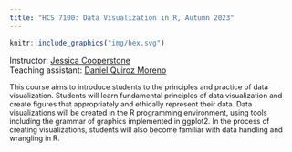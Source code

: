 ```yaml
---
title: "HCS 7100: Data Visualization in R, Autumn 2023"
---
```


::: grid
::: g-col-5
```r
knitr::include_graphics("img/hex.svg")
```
:::

::: g-col-5
Instructor: [Jessica Cooperstone](https://www.cooperstonelab.com/) <br> Teaching assistant: [Daniel Quiroz Moreno](https://github.com/DanielQuiroz97)

:::{style="font-size: 90%;"}
This course aims to introduce students to the principles and practice of data visualization. Students will learn fundamental principles of data visualization and create figures that appropriately and ethically represent their data. Data visualizations will be created in the R programming environment, using tools including the grammar of graphics implemented in ggplot2. In the process of creating visualizations, students will also become familiar with data handling and wrangling in R.
:::
:::
:::
